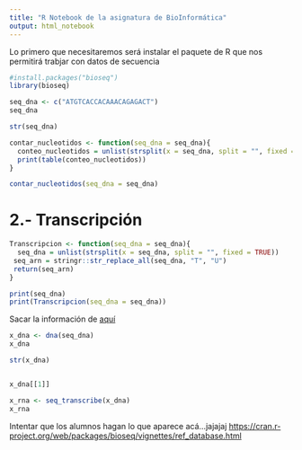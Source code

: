 ```yaml
---
title: "R Notebook de la asignatura de BioInformática"
output: html_notebook
---
```


Lo primero que necesitaremos será instalar el paquete de R que nos permitirá trabjar con datos de secuencia

```r
#install.packages("bioseq")
library(bioseq)
```


```r
seq_dna <- c("ATGTCACCACAAACAGAGACT")
seq_dna
```

```r
str(seq_dna)
```

```r
contar_nucleotidos <- function(seq_dna = seq_dna){
  conteo_nucleotidos = unlist(strsplit(x = seq_dna, split = "", fixed = TRUE))
  print(table(conteo_nucleotidos))
}
```

```r
contar_nucleotidos(seq_dna = seq_dna)
```

# 2.- Transcripción

```r
Transcripcion <- function(seq_dna = seq_dna){
  seq_dna = unlist(strsplit(x = seq_dna, split = "", fixed = TRUE))
 seq_arn = stringr::str_replace_all(seq_dna, "T", "U")
 return(seq_arn)
}
```


```r
print(seq_dna)
print(Transcripcion(seq_dna = seq_dna))
```



Sacar la información de [aquí](https://cran.r-project.org/web/packages/bioseq/vignettes/intro-bioseq.html) 

```r
x_dna <- dna(seq_dna)
x_dna
```

```r
str(x_dna)
```

```r

```


```r
x_dna[[1]]
```



```r
x_rna <- seq_transcribe(x_dna)
x_rna
```

Intentar que los alumnos hagan lo que aparece acá...jajajaj
[https://cran.r-project.org/web/packages/bioseq/vignettes/ref_database.html](https://cran.r-project.org/web/packages/bioseq/vignettes/ref_database.html)

